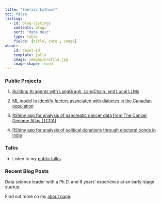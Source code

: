 ```yaml
---
title: "Shefali Lathwal"
toc: false
listing:
  - id: blog-listings
    contents: blogs
    sort: "date desc"
    type: table
    fields: [title, date , image]
about:
    id: about-id
    template: jolla
    image: images/profile.jpg
    image-shape: round 
---
```


:::::{.grid}

::::{.g-col-12 .g-col-md-6}

### Public Projects

1. [Building AI agents with LangGraph, LangChain, and Local LLMs](projects.qmd#building-ai-agents-with-langgraph-langchain-and-local-llms)

1. [ML model to identify factors associated with diabetes in the Canadian population](projects.qmd#identifying-factors-associated-with-diabetes-from-canadian-community-health-survey-data-2019-2020)

2. [RShiny app for analysis of pancreatic cancer data from The Cancer Genome Atlas (TCGA)](projects.qmd#analysis-of-clinical-and-molecular-data-for-pancreatic-cancer-from-the-cancer-genome-atlas-(tcga))

3. [RShiny app for analysis of political donations through electoral bonds in India](projects.qmd#analysis-of-political-donations-through-electoral-bonds-in-india) 

### Talks

- Listen to my [public talks](talks.qmd).
::::


::::{.g-col-12 .g-col-md-6}
### Recent Blog Posts
::: {#blog-listings}
:::
::::



:::::

:::: {#about-id}
:::{.text-center} 
Data science leader with a Ph.D. and 6 years' experience at an early-stage startup. 

Find out more on my [about page](about.qmd).
:::

::::